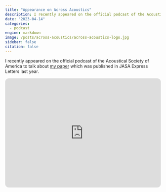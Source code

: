 ```yaml
---
title: "Appearance on Across Acoustics"
description: I recently appeared on the official podcast of the Acoustical Society of America to talk about [my paper](../../research/papers/2022-03-16_JASAEL-HowToAnalyseQuantitativeSoundscapeData/paper.qmd) which was published in JASA Express Letters last year.
date: "2023-04-14"
categories:
  - podcast
engine: markdown
image: /posts/across-acoustics/across-acoustics-logo.jpg
sidebar: false
citation: false
---
```


I recently appeared on the official podcast of the Acoustical Society of America to talk about [my paper](../../research/papers/2022-03-16_JASAEL-HowToAnalyseQuantitativeSoundscapeData/paper.qmd) which was published in JASA Express Letters last year.

<iframe style="border-radius:12px" src="https://open.spotify.com/embed/episode/36J5RFBkugv5T8XmCtGD3i?utm_source=generator" width="100%" height="352" frameBorder="0" allowfullscreen="" allow="autoplay; clipboard-write; encrypted-media; fullscreen; picture-in-picture" loading="lazy"></iframe>